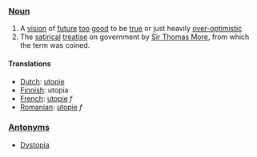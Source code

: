 === [[Noun]] ===

#A [[vision]] of [[future]] [[too]] [[good]] to be [[true]] or just heavily [[over-optimistic]]
#The [[satirical]] [[treatise]] on government by [[w:Thomas More|Sir Thomas More]], from which the term was coined.

==== Translations ====

*[[Dutch]]: [[utopie]]
*[[Finnish]]: utopia
*[[French]]: [[utopie]] ''f''
*[[Romanian]]: [[utopie]] ''f''
===[[Antonym]]s===
*[[Dystopia]]